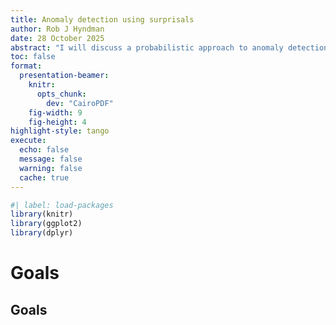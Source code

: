 ```yaml
---
title: Anomaly detection using surprisals 
author: Rob J Hyndman
date: 28 October 2025
abstract: "I will discuss a probabilistic approach to anomaly detection based on extreme 'surprisal values' aka log scores, equal to minus the log density at each observation. The surprisal approach can be used for any collection of data objects, provided a probability density can be defined on the sample space. It can distinguish anomalies from legitimate observations in a heavy tail, and will identify anomalies that are undetected using methods based on distance measures. I will demonstrate the idea in various real data examples including univariate, multivariate and regression contexts, and when exploring more complicated data objects. I will also briefly outline the underlying theory when the density is known, and when it is estimated using a kernel density estimate. In the latter case, an innovative bandwidth selection method is used based on persistent homology."
toc: false
format:
  presentation-beamer:
    knitr:
      opts_chunk:
        dev: "CairoPDF"
    fig-width: 9
    fig-height: 4
highlight-style: tango
execute:
  echo: false
  message: false
  warning: false
  cache: true
---
```


```r
#| label: load-packages
library(knitr)
library(ggplot2)
library(dplyr)
```

# Goals

## Goals

